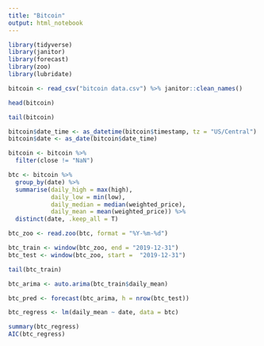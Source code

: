 ---
title: "Bitcoin"
output: html_notebook
---

```{r}
library(tidyverse)
library(janitor)
library(forecast)
library(zoo)
library(lubridate)
```


```{r}
bitcoin <- read_csv("bitcoin data.csv") %>% janitor::clean_names()
```

```{r}
head(bitcoin)
```

```{r}
tail(bitcoin)
```


```{r}
bitcoin$date_time <- as_datetime(bitcoin$timestamp, tz = "US/Central")
bitcoin$date <- as_date(bitcoin$date_time)
```


```{r}
bitcoin <- bitcoin %>%
  filter(close != "NaN")

btc <- bitcoin %>%
  group_by(date) %>%
  summarise(daily_high = max(high),
            daily_low = min(low),
            daily_median = median(weighted_price),
            daily_mean = mean(weighted_price)) %>%
  distinct(date, .keep_all = T)
```



```{r}
btc_zoo <- read.zoo(btc, format = "%Y-%m-%d")
```

```{r}
btc_train <- window(btc_zoo, end = "2019-12-31")
btc_test <- window(btc_zoo, start =  "2019-12-31")

tail(btc_train)
```

```{r}
btc_arima <- auto.arima(btc_train$daily_mean)
```

```{r}
btc_pred <- forecast(btc_arima, h = nrow(btc_test))

btc_regress <- lm(daily_mean ~ date, data = btc) 

summary(btc_regress)
AIC(btc_regress)
```

